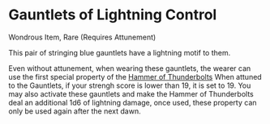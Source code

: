 = Gauntlets of Lightning Control =

Wondrous Item, Rare (Requires Attunement)

This pair of stringing blue gauntlets have a lightning motif to them.

Even without attunement, when wearing these gauntlets, the wearer can use the first special property of the [[hammer_thunderbolts.wiki|Hammer of Thunderbolts]]
When attuned to the Gauntlets, if your strengh score is lower than 19, it is set to 19. You may also activate these gauntlets and make the Hammer of Thunderbolts deal an additional 1d6 of lightning damage, once used, these property can only be used again after the next dawn.
